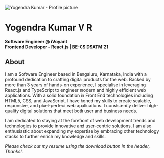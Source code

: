 
<Image
  src={profilePicture}
  alt="Yogendra Kumar - Profile picture"
  class="w-[192px] rounded-full lg:w-[320px]"
/>

# Yogendra Kumar V R

**Software Engineer @ iVoyant** <br />
**Frontend Developer - React.js | BE-CS DSATM’21**

<SocialMediaInformation />

## About

I am a Software Engineer based in Bengaluru, Karnataka, India with a profound dedication to crafting digital products for the web. Backed by more than 3 years of hands-on experience, I specialise in leveraging React.js and TypeScript to engineer modern and highly efficient web applications.
With a solid foundation in Front End technologies including HTML5, CSS, and JavaScript. I have honed my skills to create scalable, responsive, and pixel-perfect web applications. I consistently deliver high-quality digital solutions that meet both user and business needs.

I am dedicated to staying at the forefront of web development trends and technologies to provide innovative and user-centric solutions.
I am also enthusiastic about expanding my expertise by embracing other technology stacks to further enrich my knowledge and skills.

_Please check out my resume using the download button in the header, Thanks!._
